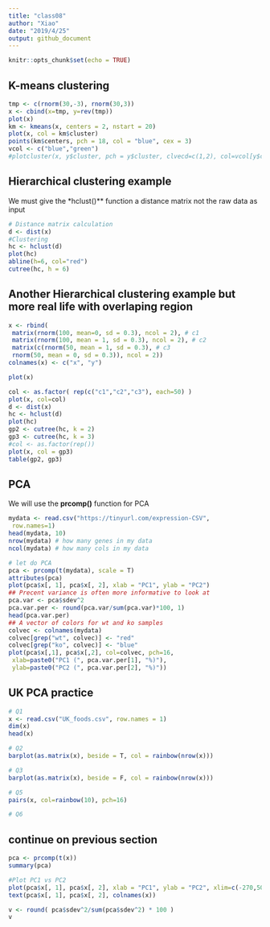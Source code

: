 ---
title: "class08"
author: "Xiao"
date: "2019/4/25"
output: github_document
---

```{r setup, include=FALSE}
knitr::opts_chunk$set(echo = TRUE)
```

## K-means clustering
```{r}
tmp <- c(rnorm(30,-3), rnorm(30,3))
x <- cbind(x=tmp, y=rev(tmp))
plot(x)
km <- kmeans(x, centers = 2, nstart = 20)
plot(x, col = km$cluster)
points(km$centers, pch = 18, col = "blue", cex = 3)
vcol <- c("blue","green")
#plotcluster(x, y$cluster, pch = y$cluster, clvecd=c(1,2), col=vcol[y$cluster])
```

## Hierarchical clustering example
We must give the *hclust()** function a distance matrix not the raw data as input
```{r}
# Distance matrix calculation
d <- dist(x)
#Clustering 
hc <- hclust(d)
plot(hc)
abline(h=6, col="red")
cutree(hc, h = 6) 
```

## Another Hierarchical clustering example but more real life with overlaping region
```{r}
x <- rbind(
 matrix(rnorm(100, mean=0, sd = 0.3), ncol = 2), # c1
 matrix(rnorm(100, mean = 1, sd = 0.3), ncol = 2), # c2
 matrix(c(rnorm(50, mean = 1, sd = 0.3), # c3
 rnorm(50, mean = 0, sd = 0.3)), ncol = 2))
colnames(x) <- c("x", "y")

plot(x)

col <- as.factor( rep(c("c1","c2","c3"), each=50) )
plot(x, col=col)
d <- dist(x)
hc <- hclust(d)
plot(hc)
gp2 <- cutree(hc, k = 2)
gp3 <- cutree(hc, k = 3)
#col <- as.factor(rep())
plot(x, col = gp3)
table(gp2, gp3)
```

## PCA
We will use the **prcomp()** function for PCA
```{r}
mydata <- read.csv("https://tinyurl.com/expression-CSV",
 row.names=1)
head(mydata, 10) 
nrow(mydata) # how many genes in my data
ncol(mydata) # how many cols in my data

# let do PCA
pca <- prcomp(t(mydata), scale = T)
attributes(pca)
plot(pca$x[, 1], pca$x[, 2], xlab = "PC1", ylab = "PC2")
## Precent variance is often more informative to look at
pca.var <- pca$sdev^2
pca.var.per <- round(pca.var/sum(pca.var)*100, 1) 
head(pca.var.per)
## A vector of colors for wt and ko samples
colvec <- colnames(mydata)
colvec[grep("wt", colvec)] <- "red"
colvec[grep("ko", colvec)] <- "blue"
plot(pca$x[,1], pca$x[,2], col=colvec, pch=16,
 xlab=paste0("PC1 (", pca.var.per[1], "%)"),
 ylab=paste0("PC2 (", pca.var.per[2], "%)")) 
```

## UK PCA practice 
```{r}
# Q1
x <- read.csv("UK_foods.csv", row.names = 1)
dim(x)
head(x)

# Q2
barplot(as.matrix(x), beside = T, col = rainbow(nrow(x)))

# Q3
barplot(as.matrix(x), beside = F, col = rainbow(nrow(x)))

# Q5
pairs(x, col=rainbow(10), pch=16)

# Q6
```

## continue on previous section
```{r}
pca <- prcomp(t(x))
summary(pca)

#Plot PC1 vs PC2
plot(pca$x[, 1], pca$x[, 2], xlab = "PC1", ylab = "PC2", xlim=c(-270,500))
text(pca$x[, 1], pca$x[, 2], colnames(x))

v <- round( pca$sdev^2/sum(pca$sdev^2) * 100 )
v
```

